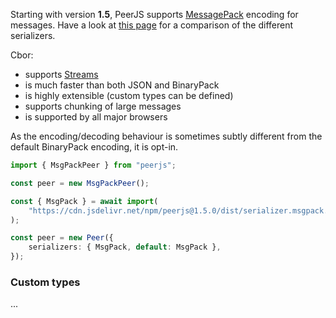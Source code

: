 
Starting with version **1.5**, PeerJS supports [MessagePack](https://msgpack.org) encoding for messages.
Have a look at [this page](overview.mdx) for a comparison of the different serializers.

Cbor:

- supports [Streams](../Streams.mdx)
- is much faster than both JSON and BinaryPack
- is highly extensible (custom types can be defined)
- supports chunking of large messages
- is supported by all major browsers

As the encoding/decoding behaviour is sometimes subtly different from the default BinaryPack encoding, it is opt-in.

<Tabs>
<TabItem value="import" label={"NPM"}>

```ts
import { MsgPackPeer } from "peerjs";

const peer = new MsgPackPeer();
```

</TabItem>
<TabItem value="classic" label={"Global"}>

```ts
const { MsgPack } = await import(
	"https://cdn.jsdelivr.net/npm/peerjs@1.5.0/dist/serializer.msgpack.mjs"
);

const peer = new Peer({
	serializers: { MsgPack, default: MsgPack },
});
```

</TabItem>
</Tabs>

### Custom types

...

<KnownDifferences />
